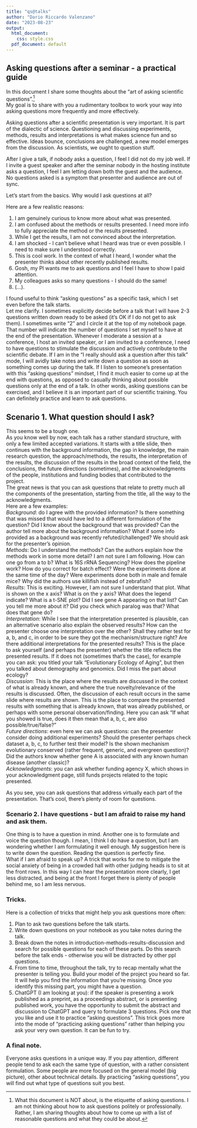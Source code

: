```yaml
---
title: "qs@talks"
author: "Dario Riccardo Valenzano"
date: "2023-08-23"
output:
  html_document:
    css: style.css
  pdf_document: default
---
```


## Asking questions after a seminar - a practical guide 

In this document I share some thoughts about the "art of asking scientific questions".[^1]  
My goal is to share with you a rudimentary toolbox to work your way into asking questions more frequently and more effectively. 

[^1]: What this document is NOT about, is the etiquette of asking questions. I am not thinking about how to ask questions politely or professionally. Rather, I am sharing thoughts about how to come up with a list of reasonable questions and what they could be about.

Asking questions after a scientific presentation is very important. It is part of the dialectic of science. Questioning and discussing experiments, methods, results and interpretations is what makes science fun and so effective. Ideas bounce, conclusions are challenged, a new model emerges from the discussion. As scientists, we ought to question stuff. 

After I give a talk, if nobody asks a question, I feel I did not do my job well. If I invite a guest speaker and after the seminar nobody in the hosting institute asks a question, I feel I am letting down both the guest and the audience. No questions asked is a symptom that presenter and audience are out of sync.

Let's start from the basics. Why would I ask questions at all?  

Here are a few realistic reasons:

1. I am genuinely curious to know more about what was presented.
2. I am confused about the methods or results presented. I need more info to fully appreciate the method or the results presented.
3. While I get the results, I am not convinced about the interpretation.
4. I am shocked - I can't believe what I heard was true or even possible. I need to make sure I understood correctly.
5. This is cool work. In the context of what I heard, I wonder what the presenter thinks about other recently published results.
6. Gosh, my PI wants me to ask questions and I feel I have to show I paid attention.
7. My colleagues asks so many questions - I should do the same!
8. (...).

I found useful to think "asking questions" as a specific task, which I set even before the talk starts.  
Let me clarify. I sometimes explicitly decide before a talk that I will have 2-3 questions written down ready to be asked (it's OK if I do not get to ask them). I sometimes write "2" and I circle it at the top of my notebook page. That number will indicate the number of questions I set myself to have at the end of the presentation.   Whenever I moderate a session at a conference, I host an invited speaker, or I am invited to a conference, I need to have questions to stimulate the discussion and actively contribute to the scientific debate. If I am in the "I really should ask a question after this talk" mode, I will avidly take notes and write down a question as soon as something comes up during the talk. If I listen to someone's presentation with this "asking questions" mindset, I find it much easier to come up at the end with questions, as opposed to casually thinking about possible questions only at the end of a talk. In other words, asking questions can be exercised, and I believe it is an important part of our scientific training. You can definitely practice and learn to ask questions. 

## Scenario 1. What question should I ask?
This seems to be a tough one.  
As you know well by now, each talk has a rather standard structure, with only a few limited accepted variations. It starts with a title slide, then continues with the background information, the gap in knowledge, the main research question, the approach/methods, the results, the interpretation of the results, the discussion of the results in the broad context of the field, the conclusions, the future directions (sometimes), and the acknowledgments of the people, institutions and funding bodies that contributed to the project.  
The great news is that you can ask questions that relate to pretty much all the components of the presentation, starting from the title, all the way to the acknowledgments.    
Here are a few examples:  
_Background_: do I agree with the provided information? Is there something that was missed that would have led to a different formulation of the question? Did I know about the background that was provided? Can the author tell more about the background information? What if some info provided as a background was recently refuted/challenged? We should ask for the presenter's opinion.    
_Methods_: Do I understand the methods? Can the authors explain how the methods work in some more detail? I am not sure I am following. How can one go from a to b? What is 16S rRNA Sequencing? How does the pipeline work? How do you correct for batch effect? Were the experiments done at the same time of the day? Were experiments done both in male and female mice? Why did the authors use killifish instead of zebrafish?    
_Results_: This is exciting. However, I am not sure I understand that plot. What is shown on the x axis? What is on the y axis? What does the legend indicate? What is a t-SNE plot? Did I see gene A appearing on that list? Can you tell me more about it? Did you check which paralog was that? What does that gene do?  
_Interpretation_: While I see that the interpretation presented is plausible, can an alternative scenario also explain the observed results? How can the presenter choose one interpretation over the other? Shall they rather test for a, b, and c, in order to be sure they got the mechanism/structure right? Are there additional interpretations for the presented results? This is the place to ask yourself (and perhaps the presenter) whether the title reflects the presented results. If it does not (sometimes that's the case), for example you can ask: you titled your talk "Evolutionary Ecology of Aging", but then you talked about demography and genomics. Did I miss the part about ecology?  
_Discussion_: This is the place where the results are discussed in the context of what is already known, and where the true novelty/relevance of the results is discussed. Often, the discussion of each result occurs in the same slide where results are shown. This is the place to compare the presented results with something that is already known, that was already published, or perhaps with some personal observation/finding. Here you can ask "If what you showed is true, does it then mean that a, b, c, are also possible/true/false?"  
_Future directions_: even here we can ask questions: can the presenter consider doing additional experiments? Should the presenter perhaps check dataset a, b, c, to further test their model? Is the shown mechanism evolutionary conserved (rather frequent, generic, and evergreen question)? Did the authors know whether gene A is associated with any known human disease (another classic)?  
_Acknowledgments_: you can ask whether funding agency X, which shows in your acknowledgment page, still funds projects related to the topic presented.  

As you see, you can ask questions that address virtually each part of the presentation. That's cool, there's plenty of room for questions. 

### Scenario 2. I have questions - but I am afraid to raise my hand and ask them.
One thing is to have a question in mind. Another one is to formulate and voice the question though. 
I mean, I think I do have a question, but I am wondering whether I am formulating it well enough. 
My suggestion here is to write down the question. Reading the question is perfectly fine.  
What if I am afraid to speak up? A trick that works for me to mitigate the social anxiety of being in a crowded hall with other judging heads is to sit at the front rows. In this way I can hear the presentation more clearly, I get less distracted, and being at the front I forget there is plenty of people behind me, so I am less nervous.  

### Tricks.
Here is a collection of tricks that might help you ask questions more often:

1. Plan to ask two questions before the talk starts.
2. Write down questions on your notebook as you take notes during the talk.
3. Break down the notes in introduction-methods-results-discussion and search for possible questions for each of these parts. Do this search before the talk ends - otherwise you will be distracted by other ppl questions. 
4. From time to time, throughout the talk, try to recap mentally what the presenter is telling you. Build your model of the project you heard so far. It will help you find the information that you're missing. Once you identify this missing part, you might have a question. 
5. ChatGPT (I am looking at you): if the speaker is presenting a work published as a preprint, as a proceedings abstract, or is presenting published work, you have the opportunity to submit the abstract and discussion to ChatGPT and query to formulate 3 questions. Pick one that you like and use it to practice "asking questions". This trick goes more into the mode of "practicing asking questions" rather than helping you ask your very own question. It can be fun to try.

### A final note.
Everyone asks questions in a unique way. 
If you pay attention, different people tend to ask each the same type of question, with a rather consistent formulation. Some people are more focused on the general model (big picture), other about technical details. By practicing "asking questions", you will find out what type of questions suit you best. 

